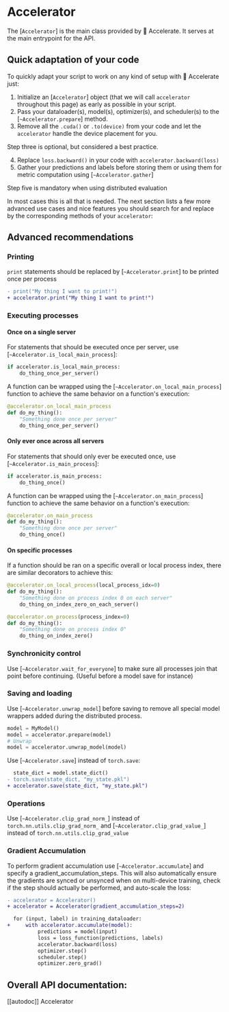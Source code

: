 <!--Copyright 2021 The HuggingFace Team. All rights reserved.

Licensed under the Apache License, Version 2.0 (the "License"); you may not use this file except in compliance with
the License. You may obtain a copy of the License at

http://www.apache.org/licenses/LICENSE-2.0

Unless required by applicable law or agreed to in writing, software distributed under the License is distributed on
an "AS IS" BASIS, WITHOUT WARRANTIES OR CONDITIONS OF ANY KIND, either express or implied. See the License for the
specific language governing permissions and limitations under the License.
-->

# Accelerator

The [`Accelerator`] is the main class provided by 🤗 Accelerate. 
It serves at the main entrypoint for the API. 

## Quick adaptation of your code

To quickly adapt your script to work on any kind of setup with 🤗 Accelerate just:

1. Initialize an [`Accelerator`] object (that we will call `accelerator` throughout this page) as early as possible in your script.
2. Pass your dataloader(s), model(s), optimizer(s), and scheduler(s) to the [`~Accelerator.prepare`] method.
3. Remove all the `.cuda()` or `.to(device)` from your code and let the `accelerator` handle the device placement for you. 

<Tip>
    Step three is optional, but considered a best practice.
</Tip>

4. Replace `loss.backward()` in your code with `accelerator.backward(loss)`
5. Gather your predictions and labels before storing them or using them for metric computation using [`~Accelerator.gather`]

<Tip warning={true}>
    Step five is mandatory when using distributed evaluation
</Tip>

In most cases this is all that is needed. The next section lists a few more advanced use cases and nice features
you should search for and replace by the corresponding methods of your `accelerator`:

## Advanced recommendations

### Printing

`print` statements should be replaced by [`~Accelerator.print`] to be printed once per process

```diff
- print("My thing I want to print!")
+ accelerator.print("My thing I want to print!")
```

### Executing processes

#### Once on a single server

For statements that should be executed once per server, use [`~Accelerator.is_local_main_process`]:

```python
if accelerator.is_local_main_process:
    do_thing_once_per_server()
```

A function can be wrapped using the [`~Accelerator.on_local_main_process`] function to achieve the same 
behavior on a function's execution:

```python
@accelerator.on_local_main_process
def do_my_thing():
    "Something done once per server"
    do_thing_once_per_server()
```

#### Only ever once across all servers

For statements that should only ever be executed once, use [`~Accelerator.is_main_process`]:

```python
if accelerator.is_main_process:
    do_thing_once()
```

A function can be wrapped using the [`~Accelerator.on_main_process`] function to achieve the same 
behavior on a function's execution:

```python
@accelerator.on_main_process
def do_my_thing():
    "Something done once per server"
    do_thing_once()
```

#### On specific processes

If a function should be ran on a specific overall or local process index, there are similar decorators 
to achieve this:

```python
@accelerator.on_local_process(local_process_idx=0)
def do_my_thing():
    "Something done on process index 0 on each server"
    do_thing_on_index_zero_on_each_server()
```

```python
@accelerator.on_process(process_index=0)
def do_my_thing():
    "Something done on process index 0"
    do_thing_on_index_zero()
```

### Synchronicity control

Use [`~Accelerator.wait_for_everyone`] to make sure all processes join that point before continuing. (Useful before a model save for instance)

### Saving and loading

Use [`~Accelerator.unwrap_model`] before saving to remove all special model wrappers added during the distributed process. 

```python
model = MyModel()
model = accelerator.prepare(model)
# Unwrap
model = accelerator.unwrap_model(model)
```

Use [`~Accelerator.save`] instead of `torch.save`:

```diff
  state_dict = model.state_dict()
- torch.save(state_dict, "my_state.pkl")
+ accelerator.save(state_dict, "my_state.pkl")
```

### Operations

Use [`~Accelerator.clip_grad_norm_`] instead of ``torch.nn.utils.clip_grad_norm_`` and [`~Accelerator.clip_grad_value_`] instead of ``torch.nn.utils.clip_grad_value``

### Gradient Accumulation

To perform gradient accumulation use [`~Accelerator.accumulate`] and specify a gradient_accumulation_steps. 
This will also automatically ensure the gradients are synced or unsynced when on 
multi-device training, check if the step should actually be performed, and auto-scale the loss:

```diff
- accelerator = Accelerator()
+ accelerator = Accelerator(gradient_accumulation_steps=2)

  for (input, label) in training_dataloader:
+     with accelerator.accumulate(model):
          predictions = model(input)
          loss = loss_function(predictions, labels)
          accelerator.backward(loss)
          optimizer.step()
          scheduler.step()
          optimizer.zero_grad()
```

## Overall API documentation:

[[autodoc]] Accelerator
